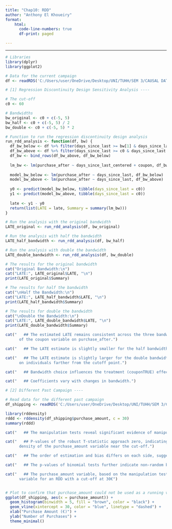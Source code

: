 ```yaml
---
title: "Chap10: RDD"
author: "Anthony El Khoueiry"
format: 
    html:
      code-line-numbers: true
      df-print: paged

---
```

----


```r
# Libraries
library(dplyr)
library(ggplot2)

# Data for the current campaign
df <- readRDS('C:/Users/user/OneDrive/Desktop/UNI/TUHH/SEM 3/CAUSAL DATA SC/RDS/coupon.rds')

# [1] Regression Discontinuity Design Sensitivity Analysis ----

# The cut-off
c0 <- 60

# Bandwidths
bw_original <- c0 + c(-5, 5)
bw_half <- c0 + c(-5, 5) / 2
bw_double <- c0 + c(-5, 5) * 2

# Function to run the regression discontinuity design analysis
run_rdd_analysis <- function(df, bw) {
  df_bw_below <- df %>% filter(days_since_last >= bw[1] & days_since_last < c0)
  df_bw_above <- df %>% filter(days_since_last >= c0 & days_since_last <= bw[2])
  df_bw <- bind_rows(df_bw_above, df_bw_below)
  
  lm_bw <- lm(purchase_after ~ days_since_last_centered + coupon, df_bw)
  
  model_bw_below <- lm(purchase_after ~ days_since_last, df_bw_below)
  model_bw_above <- lm(purchase_after ~ days_since_last, df_bw_above)
  
  y0 <- predict(model_bw_below, tibble(days_since_last = c0))
  y1 <- predict(model_bw_above, tibble(days_since_last = c0))
  
  late <- y1 - y0
  return(list(LATE = late, Summary = summary(lm_bw)))
}

# Run the analysis with the original bandwidth
LATE_original <- run_rdd_analysis(df, bw_original)

# Run the analysis with half the bandwidth
LATE_half_bandwidth <- run_rdd_analysis(df, bw_half)

# Run the analysis with double the bandwidth
LATE_double_bandwidth <- run_rdd_analysis(df, bw_double)

# The results for the original bandwidth
cat("Original Bandwidth:\n")
cat("LATE:", LATE_original$LATE, "\n")
print(LATE_original$Summary)

# The results for half the bandwidth
cat("\nHalf the Bandwidth:\n")
cat("LATE:", LATE_half_bandwidth$LATE, "\n")
print(LATE_half_bandwidth$Summary)

# The results for double the bandwidth
cat("\nDouble the Bandwidth:\n")
cat("LATE:", LATE_double_bandwidth$LATE, "\n")
print(LATE_double_bandwidth$Summary)

cat("   ## The estimated LATE remains consistent across the three bandwidth choices, indicating a stable positive effect 
      of the coupon variable on purchase_after.")

cat("   ## The LATE estimate is slightly smaller for the half bandwidth, suggesting a more cautious estimate.")

cat("   ## The LATE estimate is slightly larger for the double bandwidth, suggesting a potentially broader impact 
      on individuals farther from the cutoff point.")

cat("   ## Bandwidth choice influences the treatment (couponTRUE) effect estimation.")

cat("   ## Coefficients vary with changes in bandwidth.")

# [2] Different Past Campaign ----

# Read data for the different past campaign
df_shipping <- readRDS('C:/Users/user/OneDrive/Desktop/UNI/TUHH/SEM 3/CAUSAL DATA SC/RDS/shipping.rds')

library(rddensity)
rddd <- rddensity(df_shipping$purchase_amount, c = 30)
summary(rddd)

cat("   ## The manipulation tests reveal significant evidence of manipulation around the cut-off point (c=30)")

cat("   ## P-values of the robust T-statistic approach zero, indicating systematic changes in the observed
      density of the purchase_amount variable near the cut-off.")

cat("   ## The order of estimation and bias differs on each side, suggesting a lack of smoothness or continuity.")

cat("   ## The p-values of binomial tests further indicate non-random behavior around the cut-off.")

cat("   ## The purchase_amount variable, based on the manipulation testing results, may not be suitable as a running 
      variable for an RDD with a cut-off at 30€")


# Plot to confirm that purchase_amount could not be used as a running variable at 30
ggplot(df_shipping, aes(x = purchase_amount)) +
  geom_histogram(binwidth = 5, fill = "brown", color = "black") +
  geom_vline(xintercept = 30, color = "blue", linetype = "dashed") +
  xlab("Purchase Amount (€)") +
  ylab("Number of Purchases") +
  theme_minimal()


```